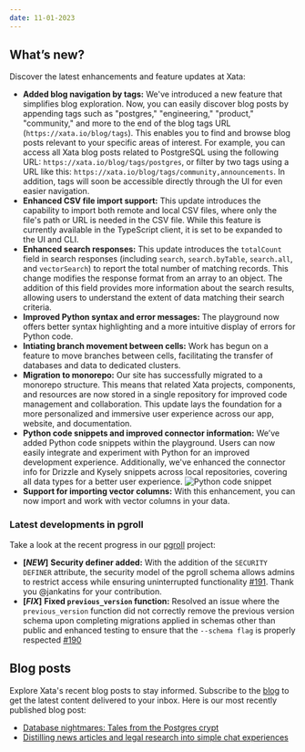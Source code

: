 ```yaml
---
date: 11-01-2023
---
```


## What’s new?

Discover the latest enhancements and feature updates at Xata:

- **Added blog navigation by tags:** We've introduced a new feature that simplifies blog exploration. Now, you can easily discover blog posts by appending tags such as "postgres," "engineering," "product," "community," and more to the end of the blog tags URL (`https://xata.io/blog/tags`). This enables you to find and browse blog posts relevant to your specific areas of interest. For example, you can access all Xata blog posts related to PostgreSQL using the following URL: `https://xata.io/blog/tags/postgres`, or filter by two tags using a URL like this: `https://xata.io/blog/tags/community,announcements`. In addition, tags will soon be accessible directly through the UI for even easier navigation.
- **Enhanced CSV file import support:** This update introduces the capability to import both remote and local CSV files, where only the file's path or URL is needed in the CSV file. While this feature is currently available in the TypeScript client, it is set to be expanded to the UI and CLI.
- **Enhanced search responses:** This update introduces the `totalCount` field in search responses (including `search`, `search.byTable`, `search.all`, and `vectorSearch`) to report the total number of matching records. This change modifies the response format from an array to an object. The addition of this field provides more information about the search results, allowing users to understand the extent of data matching their search criteria.
- **Improved Python syntax and error messages:** The playground now offers better syntax highlighting and a more intuitive display of errors for Python code.
- **Intiating branch movement between cells:** Work has begun on a feature to move branches between cells, facilitating the transfer of databases and data to dedicated clusters. 
- **Migration to monorepo:** Our site has successfully migrated to a monorepo structure. This means that related Xata projects, components, and resources are now stored in a single repository for improved code management and collaboration. This update lays the foundation for a more personalized and immersive user experience across our app, website, and documentation.
- **Python code snippets and improved connector information:** We’ve added Python code snippets within the playground. Users can now easily integrate and experiment with Python for an improved development experience. Additionally, we've enhanced the connector info for Drizzle and Kysely snippets across local repositories, covering all data types for a better user experience.
    ![Python code snippet](images/python-code-snippet.png)
- **Support for importing vector columns:** With this enhancement, you can now import and work with vector columns in your data.

### Latest developments in pgroll  

Take a look at the recent progress in our [pgroll](https://github.com/xataio/pgroll) project:

- **[_NEW_]** **Security definer added:** With the addition of the `SECURITY DEFINER` attribute, the security model of the pgroll schema allows admins to restrict access while ensuring uninterrupted functionality [#191](https://github.com/xataio/pgroll/pull/191). Thank you @jankatins for your contribution.  
- **[_FIX_]** **Fixed `previous_version` function:** Resolved an issue where the `previous_version` function did not correctly remove the previous version schema upon completing migrations applied in schemas other than public and enhanced testing to ensure that the `--schema flag` is properly respected [#190](https://github.com/xataio/pgroll/pull/190)

## Blog posts

Explore Xata's recent blog posts to stay informed. Subscribe to the [blog](https://xata.io/blog) to get the latest content delivered to your inbox. Here is our most recently published blog post:

- [Database nightmares: Tales from the Postgres crypt](https://xata.io/blog/database-horrors)
- [Distilling news articles and legal research into simple chat experiences](https://xata.io/blog/community-spotlight-chat-search-experiences)
